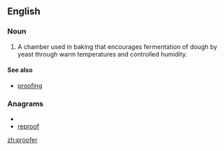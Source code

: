 ==English==
===Noun===
{{en-noun}}
# A chamber used in baking that encourages fermentation of dough by yeast through warm temperatures and controlled humidity.

====See also====
*[[proofing]]

===Anagrams===
* {{alphagram|efooprr}}
* [[reproof#English|reproof]]

[[zh:proofer]]